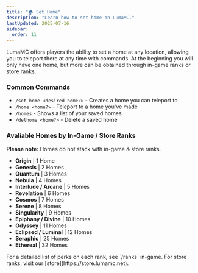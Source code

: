 ```yaml
---
title: "🏠 Set Home"
description: "Learn how to set home on LumaMC."
lastUpdated: 2025-07-16
sidebar:
  order: 11
---
```



LumaMC offers players the ability to set a home at any location, allowing you to teleport there at any time with commands.
At the beginning you will only have one home, but more can be obtained through in-game ranks or store ranks. 

### Common Commands

<div class="list">

- `/set home <desired home?>` - Creates a home you can teleport to
- `/home <home?>` - Teleport to a home you've made
- `/homes` - Shows a list of your saved homes
- `/delhome <home?>` - Delete a saved home

</div>

### Avaliable Homes by In-Game / Store Ranks
**Please note:** Homes do not stack with in-game & store ranks.

<div class="list">

- **Origin** | 1 Home
- **Genesis** | 2 Homes
- **Quantum** | 3 Homes
- **Nebula** | 4 Homes
- **Interlude / Arcane** | 5 Homes
- **Revelation** | 6 Homes
- **Cosmos** | 7 Homes
- **Serene** | 8 Homes
- **Singularity** | 9 Homes
- **Epiphany / Divine** | 10 Homes
- **Odyssey** | 11 Homes
- **Eclipsed / Luminal** | 12 Homes
- **Seraphic** | 25 Homes
- **Ethereal** | 32 Homes

</div>

<Aside>
  For a detailed list of perks on each rank, see `/ranks` in-game. For store ranks, visit our
  [store](https://store.lumamc.net).
</Aside>

</div>
